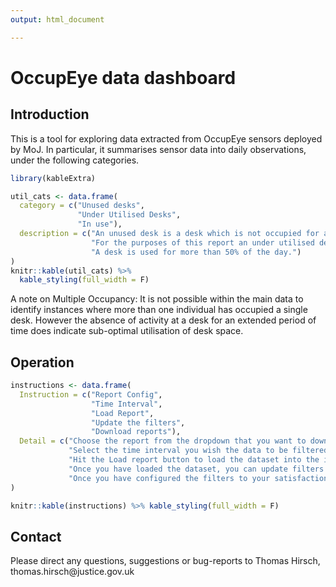 ```yaml
---
output: html_document

---
```


# OccupEye data dashboard

## Introduction

This is a tool for exploring data extracted from OccupEye sensors deployed by MoJ. In particular, it summarises sensor data into daily observations, under the following categories.

```r
library(kableExtra)

util_cats <- data.frame(
  category = c("Unused desks",
               "Under Utilised Desks",
               "In use"),
  description = c("An unused desk is a desk which is not occupied for an entire day. To account for potential errors desks have been classified as unused where desk utilisation in the sample period is less than 15%.",
                  "For the purposes of this report an under utilised desk is a used desk which is used for less than 50% of the time during the day.",
                  "A desk is used for more than 50% of the day.")
)
knitr::kable(util_cats) %>% 
  kable_styling(full_width = F)

```

A note on Multiple Occupancy: It is not possible within the main data to identify instances where more than one individual has occupied a single desk. However the absence of activity at a desk for an extended period of time does indicate sub-optimal utilisation of desk space.


## Operation

```r

instructions <- data.frame(
  Instruction = c("Report Config",
                  "Time Interval",
                  "Load Report",
                  "Update the filters",
                  "Download reports"),
  Detail = c("Choose the report from the dropdown that you want to download. Currently the reports are saved as individual datasets grouped by team. For some of the smaller directorates, you can load the whole directorate, while other directorates are split into departments.",
             "Select the time interval you wish the data to be filtered - by default 09:00 to 17:00.",
             "Hit the Load report button to load the dataset into the interface. This could take a minute or two, as indicated by the loading bars in the bottom-right corner of the screen.",
             "Once you have loaded the dataset, you can update filters for dates, floors, desk types and teams to include in the reports. The charts and tables will update accordingly.",
             "Once you have configured the filters to your satisfaction, you can generate downloadable reports from the **Download Reports** tab. You can choose between an HTML-based slideshow, and a Microsoft Word report. These follow the format of the reports produced previously by ASD - first showing charts and tables for the whole dataset, then showing the daily charts for each team (if there are multiple teams selected).")
)

knitr::kable(instructions) %>% kable_styling(full_width = F)

```


## Contact

Please direct any questions, suggestions or bug-reports to Thomas Hirsch, thomas.hirsch@justice.gov.uk

